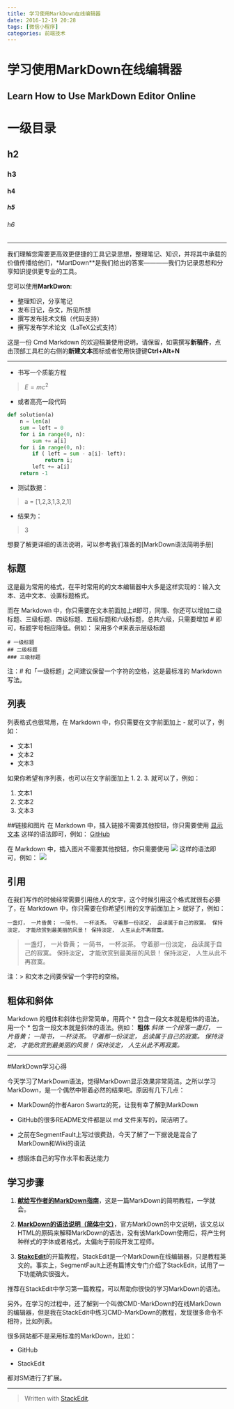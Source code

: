 ---
title: 学习使用MarkDown在线编辑器
date: 2016-12-19 20:28
tags: [微信小程序]
categories: 前端技术
---
# 学习使用MarkDown在线编辑器
## Learn How to Use MarkDown Editor Online


# 一级目录
## h2
### h3
#### h4
##### h5
###### h6
------
我们理解您需要更高效更便捷的工具记录思想，整理笔记、知识，并将其中承载的价值传播给他们，*MartDown**是我们给出的答案————我们为记录思想和分享知识提供更专业的工具。

您可以使用**MarkDwon**:

- 整理知识，分享笔记
- 发布日记，杂文，所见所想
- 撰写发布技术文稿（代码支持）
- 撰写发布学术论文（LaTeX公式支持）

这是一份 Cmd Markdown 的欢迎稿兼使用说明，请保留，如需撰写**新稿件**，点击顶部工具栏的右侧的**新建文本**图标或者使用快捷键**Ctrl+Alt+N**

------
- 书写一个质能方程

> $E=mc^2$

- 或者高亮一段代码

```Python
def solution(a)
    n = len(a)
    sum = left = 0
    for i in range(0, n):
        sum += a[i]
    for i in range(0, n):
        if ( left = sum - a[i]- left):
            return i;
        left += a[i]
    return -1
```        
- 测试数据：

> a = [1,2,3,1,3,2,1]

- 结果为：

> 3

想要了解更详细的语法说明，可以参考我们准备的[MarkDown语法简明手册]

## 标题
这是最为常用的格式，在平时常用的的文本编辑器中大多是这样实现的：输入文本、选中文本、设置标题格式。

而在 Markdown 中，你只需要在文本前面加上#即可，同理、你还可以增加二级标题、三级标题、四级标题、五级标题和六级标题，总共六级，只需要增加  # 即可，标题字号相应降低。例如：
采用多个#来表示层级标题
```
# 一级标题
## 二级标题
### 三级标题
```
注：# 和「一级标题」之间建议保留一个字符的空格，这是最标准的 Markdown 写法。

## 列表

列表格式也很常用，在 Markdown 中，你只需要在文字前面加上 - 就可以了，例如：

- 文本1
- 文本2
- 文本3

如果你希望有序列表，也可以在文字前面加上 1. 2. 3. 就可以了，例如：

1. 文本1
2. 文本2
3. 文本3

##链接和图片
在 Markdown 中，插入链接不需要其他按钮，你只需要使用 [显示文本](链接地址) 这样的语法即可，例如：
[GitHub](https://github.com/)

在 Markdown 中，插入图片不需要其他按钮，你只需要使用 ![](图片链接地址) 这样的语法即可，例如：
![](http://ww4.sinaimg.cn/bmiddle/aa397b7fjw1dzplsgpdw5j.jpg)

## 引用
在我们写作的时候经常需要引用他人的文字，这个时候引用这个格式就很有必要了，在 Markdown 中，你只需要在你希望引用的文字前面加上 > 就好了，例如：

```
一盏灯， 一片昏黄； 一简书， 一杯淡茶。 守着那一份淡定， 品读属于自己的寂寞。 保持淡定， 才能欣赏到最美丽的风景！ 保持淡定， 人生从此不再寂寞。
```
> 一盏灯， 一片昏黄； 一简书， 一杯淡茶。 守着那一份淡定， 品读属于自己的寂寞。 保持淡定， 才能欣赏到最美丽的风景！ 保持淡定， 人生从此不再寂寞。

注：> 和文本之间要保留一个字符的空格。

## 粗体和斜体

Markdown 的粗体和斜体也非常简单，用两个 * 包含一段文本就是粗体的语法，用一个 * 包含一段文本就是斜体的语法。例如：
**粗体**
*斜体*
*一个段落一盏灯， 一片昏黄； 一简书， 一杯淡茶。 守着那一份淡定， 品读属于自己的寂寞。 保持淡定， 才能欣赏到最美丽的风景！ 保持淡定， 人生从此不再寂寞。*

-----

#MarkDown学习心得

今天学习了MarkDown语法，觉得MarkDown显示效果非常简洁。之所以学习MarkDown，是一个偶然中带着必然的结果吧。原因有几下几点：

- MarkDown的作者Aaron Swartz的死，让我有幸了解到MarkDown

- GitHub的很多README文件都是以 md 文件来写的，简洁明了。

- 之前在SegmentFault上写过很费劲，今天了解了一下据说是混合了MarkDown和Wiki的语法

- 想锻炼自己的写作水平和表达能力

## 学习步骤

1. [**献给写作者的MarkDown指南**](http://jianshu.io/p/q81RER)，这是一篇MarkDown的简明教程，一学就会。

2. [**MarkDown的语法说明（简体中文）**](http://wowubuntu.com/markdown/)，官方MarkDown的中文说明，该文总以HTML的原码来解释MarkDown的语法，没有该MarkDown使用后，将产生何种样式的字体或者格式，太偏向于前段开发工程师。

3. [**StakcEdit**](https://stackedit.io/#)的开篇教程，StackEdit是一个MarkDown在线编辑器，只是教程英文的。事实上，SegmentFault上还有篇博文专门介绍了StackEdit，试用了一下功能确实很强大。

推荐在StackEdit中学习第一篇教程，可以帮助你很快的学习MarkDown的语法。

另外，在学习的过程中，还了解到一个叫做CMD-MarkDown的在线MarkDown的编辑器，但是我在StackEdit中练习CMD-MarkDown的教程，发现很多命令不相符，比如列表。



很多网站都不是采用标准的MarkDown，比如：

- GitHub

- StackEdit

都对SM进行了扩展。


------


> Written with [StackEdit](https://stackedit.io/).
